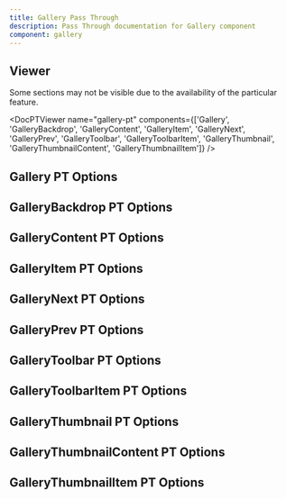 ```yaml
---
title: Gallery Pass Through
description: Pass Through documentation for Gallery component
component: gallery
---
```


## Viewer

Some sections may not be visible due to the availability of the particular feature.

<DocPTViewer name="gallery-pt" components={['Gallery', 'GalleryBackdrop', 'GalleryContent', 'GalleryItem', 'GalleryNext', 'GalleryPrev', 'GalleryToolbar', 'GalleryToolbarItem', 'GalleryThumbnail', 'GalleryThumbnailContent', 'GalleryThumbnailItem']} />

## Gallery PT Options

<DocTable name="Gallery" category="pt" />

## GalleryBackdrop PT Options

<DocTable name="GalleryBackdrop" category="pt" />

## GalleryContent PT Options

<DocTable name="GalleryContent" category="pt" />

## GalleryItem PT Options

<DocTable name="GalleryItem" category="pt" />

## GalleryNext PT Options

<DocTable name="GalleryNext" category="pt" />

## GalleryPrev PT Options

<DocTable name="GalleryPrev" category="pt" />

## GalleryToolbar PT Options

<DocTable name="GalleryToolbar" category="pt" />

## GalleryToolbarItem PT Options

<DocTable name="GalleryToolbarItem" category="pt" />

## GalleryThumbnail PT Options

<DocTable name="GalleryThumbnail" category="pt" />

## GalleryThumbnailContent PT Options

<DocTable name="GalleryThumbnailContent" category="pt" />

## GalleryThumbnailItem PT Options

<DocTable name="GalleryThumbnailItem" category="pt" />
